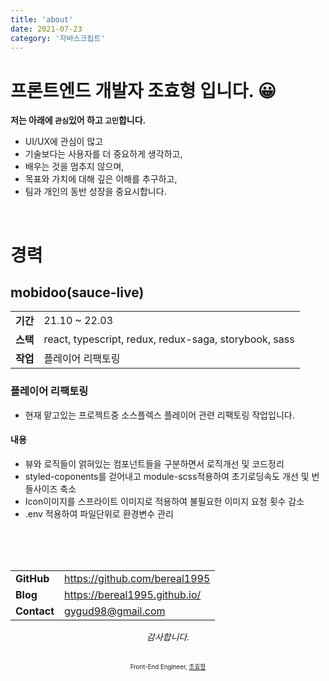 ```yaml
---
title: 'about'
date: 2021-07-23
category: '자바스크립트'
---
```


# 프론트엔드 개발자 조효형 입니다. 😀

**저는 아래에 `관심`있어 하고 `고민`합니다.**

- UI/UX에 관심이 많고
- 기술보다는 사용자를 더 중요하게 생각하고,
- 배우는 것을 멈추지 않으며,
- 목표와 가치에 대해 깊은 이해를 추구하고,
- 팀과 개인의 동반 성장을 중요시합니다.

<br />

# 경력

## mobidoo(sauce-live)

|          |                                                       |
| :------: | ----------------------------------------------------- |
| **기간** | 21.10 ~ 22.03                                         |
| **스택** | react, typescript, redux, redux-saga, storybook, sass |
| **작업** | 플레이어 리팩토링                                     |

### 플레이어 리팩토링

- 현재 맡고있는 프로젝트중 소스플렉스 플레이어 관련 리팩토링 작업입니다.

#### 내용

- 뷰와 로직들이 얽혀있는 컴포넌트들을 구분하면서 로직개선 및 코드정리
- styled-coponents를 걷어내고 module-scss적용하여 초기로딩속도 개선 및 번들사이즈 축소
- Icon이미지를 스프라이트 이미지로 적용하여 불필요한 이미지 요청 횟수 감소
- .env 적용하여 파일단위로 환경변수 관리

<br />
<br />
<br />

|             |                                 |
| :---------- | ------------------------------- |
| **GitHub**  | <https://github.com/bereal1995> |
| **Blog**    | <https://bereal1995.github.io/> |
| **Contact** | <gygud98@gmail.com>             |

<div align="center" class="final">

_감사합니다._

<br />

<sub>
  <sup>
    Front-End Engineer, <a href="https://github.com/bereal1995">조효형</a>
  </sup>
</sub>

</div>
